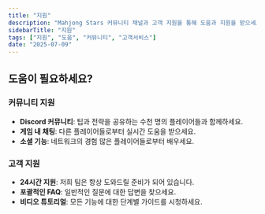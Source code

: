 ```yaml
---
title: "지원"
description: "Mahjong Stars 커뮤니티 채널과 고객 지원을 통해 도움과 지원을 받으세요."
sidebarTitle: "지원"
tags: ["지원", "도움", "커뮤니티", "고객서비스"]
date: "2025-07-09"
---
```


## 도움이 필요하세요?

### 커뮤니티 지원
- **Discord 커뮤니티**: 팁과 전략을 공유하는 수천 명의 플레이어들과 함께하세요.
- **게임 내 채팅**: 다른 플레이어들로부터 실시간 도움을 받으세요.
- **소셜 기능**: 네트워크의 경험 많은 플레이어들로부터 배우세요.

### 고객 지원
- **24시간 지원**: 저희 팀은 항상 도와드릴 준비가 되어 있습니다.
- **포괄적인 FAQ**: 일반적인 질문에 대한 답변을 찾으세요.
- **비디오 튜토리얼**: 모든 기능에 대한 단계별 가이드를 시청하세요.
